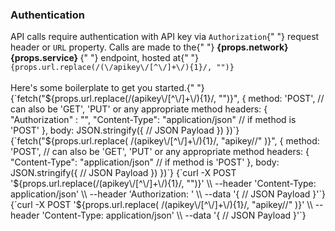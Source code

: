 
### Authentication

<div>
  API calls require authentication with API key via <code>Authorization</code>{" "}
  request header or <code>URL</code> property. Calls are made to the{" "}
  <strong>
    {props.network} {props.service}
  </strong>{" "}
  endpoint, hosted at{" "}
  <code>{props.url.replace(/(\/apikey\/[^\/]+\/){1}/, "")}</code>
  <br />
  <br />
</div>
Here's some boilerplate to get you started.{" "}

<Tabs>
  <TabItem value="js-header" label="Fetch with Header">
    <CodeBlock language="js">
      {`fetch("${props.url.replace(/(apikey\/[^\/]+\/){1}/, "")}", {
    method: 'POST', // can also be 'GET', 'PUT' or any appropriate method
    headers: {
        "Authorization" : "<api_key>",
        "Content-Type": "application/json" // if method is 'POST'
    },
    body: JSON.stringify({
      // JSON Payload
    })
})`}
    </CodeBlock>
  </TabItem>
  <TabItem value="js-parameter" label="Fetch with Parameter">
    <CodeBlock language="js">
      {`fetch("${props.url.replace(
        /(apikey\/[^\/]+\/){1}/,
        "apikey/<api_key>/"
      )}", {
    method: 'POST', // can also be 'GET', 'PUT' or any appropriate method
    headers: {
        "Content-Type": "application/json" // if method is 'POST'
    },
    body: JSON.stringify({
      // JSON Payload
    })
})`}
    </CodeBlock>
  </TabItem>
  <TabItem value="curl-header" label="CURL with Header">
    <CodeBlock language="bash">
      {`curl -X POST '${props.url.replace(/(apikey\/[^\/]+\/){1}/, "")}' \\
--header 'Content-Type: application/json' \\
--header 'Authorization: <api_key>' \\
--data '{
  // JSON Payload
}'`}
    </CodeBlock>
  </TabItem>
  <TabItem value="curl-parameter" label="CURL with Parameter">
    <CodeBlock language="bash">
      {`curl -X POST '${props.url.replace(
        /(apikey\/[^\/]+\/){1}/,
        "apikey/<api_key>/"
      )}' \\
--header 'Content-Type: application/json' \\
--data '{
  // JSON Payload
}'`}
    </CodeBlock>
  </TabItem>
</Tabs>
